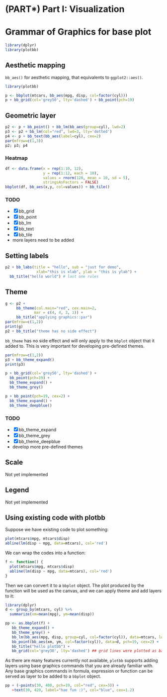 # (PART\*) Part I: Visualization {-}

# Grammar of Graphics for base plot {#plotbb}


```r
library(dplyr)
library(plotbb)
```

## Aesthetic mapping

`bb_aes()` for aesthetic mapping, that equivalents to `ggplot2::aes()`.


```r
library(plotbb)

p <- bbplot(mtcars, bb_aes(mpg, disp, col=factor(cyl)))
p + bb_grid(col='grey50', lty='dashed') + bb_point(pch=19)
```

## Geometric layer

```r
p2 <- p + bb_point() + bb_lm(bb_aes(group=cyl), lwd=2)
p3 <- p2 + bb_lm(col="red", lwd=3, lty='dotted')
p4 <- p + bb_text(bb_aes(label=cyl), cex=2)
par(mfrow=c(1,3))
p2; p3; p4
```

### Heatmap

```r
df <- data.frame(x = rep(1:10, 12),
                 y = rep(1:12, each = 10),
                 values = rnorm(120, mean = 10, sd = 5),
                 stringsAsFactors = FALSE)
bbplot(df, bb_aes(x,y, col=values)) + bb_tile()
```

### TODO

+ [x] bb_grid
+ [x] bb_point
+ [x] bb_lm
+ [x] bb_text
+ [x] bb_tile
+ more layers need to be added


## Setting labels

```r
p2 + bb_labs(title = "hello", sub = "just for demo",
              xlab="this is xlab", ylab = "this is ylab") +
  bb_title("hello world") # last one rules            
```

## Theme

```r
g <- p2 +
     bb_theme(col.main="red", cex.main=2,
             mar = c(4, 4, 3, 1)) +
     bb_title("applying graphics::par")
par(mfrow=c(1,2))
print(g)
p2 + bb_title("theme has no side effect")
```

`bb_theme` has no side effect and will only apply to the `bbplot` object that it added to.
This is very important for developing pre-defined themes.


```r
par(mfrow=c(1,2))
p3 + bb_theme_expand()
print(p3)
```

```r
p + bb_grid(col='grey50', lty='dashed') +
  bb_point(pch=19) +
  bb_theme_expand() +
  bb_theme_grey()
```

```r
p + bb_point(pch=19, cex=2) +
  bb_theme_expand() +
  bb_theme_deepblue()
```

### TODO

+ [x] bb_theme_expand
+ [x] bb_theme_grey
+ [x] bb_theme_deepblue
+ develop more pre-defined themes

## Scale

Not yet implemented

## Legend

Not yet implemented


## Using existing code with plotbb

Suppose we have existing code to plot something:

```r
plot(mtcars$mpg, mtcars$disp)
abline(lm(disp ~ mpg, data=mtcars), col='red')
```

We can wrap the codes into a function:

```r
f <- function() {
  plot(mtcars$mpg, mtcars$disp)
  abline(lm(disp ~ mpg, data=mtcars), col='red')
}
```

Then we can convert it to a `bbplot` object. The plot produced by the function will be used as the canvas, and we can apply theme and add layers to it:

```r
library(dplyr)
d <- group_by(mtcars, cyl) %>%
  summarize(xm=mean(mpg), ym=mean(disp))

pp <- as.bbplot(f) +
   bb_theme_expand() +
   bb_theme_grey() +
   bb_lm(bb_aes(mpg, disp, group=cyl, col=factor(cyl)), data=mtcars, lwd=2, lty='dashed') +
   bb_point(bb_aes(xm, ym, col=factor(cyl)), data=d, pch=19, cex=2) +
   bb_title("hello plotbb") +
   bb_grid(col='grey30', lty='dashed') ## grid lines were plotted as background by default
```

As there are many features currently not available, `plotbb` supports adding layers using base graphics commands that you are already familiar with. Any base graphics commands in formula, expression or function can be served as layer to be added to a `bbplot` object.


```r
pp + (~points(30, 400, pch=19, col="red", cex=3)) +
   ~text(30, 420, label="hae fun :)", col="blue", cex=1.2)
```
